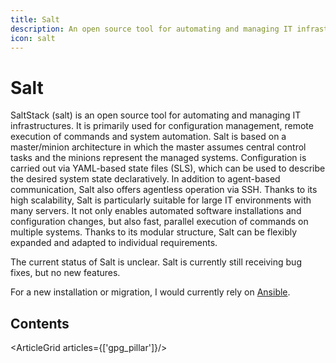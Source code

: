```yaml
---
title: Salt
description: An open source tool for automating and managing IT infrastructures
icon: salt
---
```


# Salt

SaltStack (salt) is an open source tool for automating and managing IT infrastructures.
It is primarily used for configuration management, remote execution of commands and system automation.
Salt is based on a master/minion architecture in which the master assumes central control tasks and the minions represent the managed systems.
Configuration is carried out via YAML-based state files (SLS), which can be used to describe the desired system state declaratively.
In addition to agent-based communication, Salt also offers agentless operation via SSH.
Thanks to its high scalability, Salt is particularly suitable for large IT environments with many servers.
It not only enables automated software installations and configuration changes, but also fast, parallel execution of commands on multiple systems.
Thanks to its modular structure, Salt can be flexibly expanded and adapted to individual requirements.

<Admonition variant="danger" title="Current status of Salt">
The current status of Salt is unclear.
Salt is currently still receiving bug fixes, but no new features.

For a new installation or migration, I would currently rely on [Ansible](https://www.ansible.com/).
</Admonition>

## Contents

<ArticleGrid articles={['gpg_pillar']}/>
